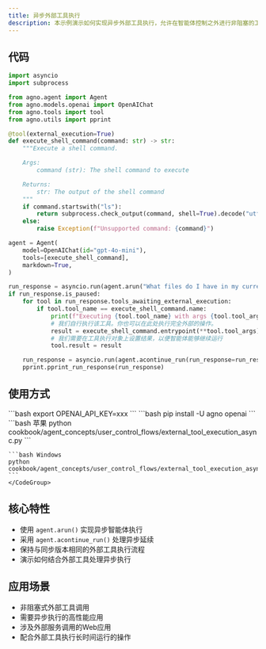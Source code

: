 ```yaml
---
title: 异步外部工具执行
description: 本示例演示如何实现异步外部工具执行，允许在智能体控制之外进行非阻塞的工具运行。
---
```

## 代码

```python cookbook/agent_concepts/user_control_flows/external_tool_execution_async.py
import asyncio
import subprocess

from agno.agent import Agent
from agno.models.openai import OpenAIChat
from agno.tools import tool
from agno.utils import pprint

@tool(external_execution=True)
def execute_shell_command(command: str) -> str:
    """Execute a shell command.

    Args:
        command (str): The shell command to execute

    Returns:
        str: The output of the shell command
    """
    if command.startswith("ls"):
        return subprocess.check_output(command, shell=True).decode("utf-8")
    else:
        raise Exception(f"Unsupported command: {command}")

agent = Agent(
    model=OpenAIChat(id="gpt-4o-mini"),
    tools=[execute_shell_command],
    markdown=True,
)

run_response = asyncio.run(agent.arun("What files do I have in my current directory?"))
if run_response.is_paused:
    for tool in run_response.tools_awaiting_external_execution:
        if tool.tool_name == execute_shell_command.name:
            print(f"Executing {tool.tool_name} with args {tool.tool_args} externally")
            # 我们自行执行该工具。你也可以在此处执行完全外部的操作。
            result = execute_shell_command.entrypoint(**tool.tool_args)
            # 我们需要在工具执行对象上设置结果，以便智能体能够继续运行
            tool.result = result

    run_response = asyncio.run(agent.acontinue_run(run_response=run_response))
    pprint.pprint_run_response(run_response)
```

## 使用方式

<Steps>
  <Snippet file="create-venv-step.mdx" />

  <Step title="设置您的 API 密钥">
    ```bash
    export OPENAI_API_KEY=xxx
    ```
  </Step>

  <Step title="安装库">
    ```bash
    pip install -U agno openai
    ```
  </Step>

  <Step title="运行示例">
    <CodeGroup>
    ```bash 苹果
    python cookbook/agent_concepts/user_control_flows/external_tool_execution_async.py
    ```

    ```bash Windows
    python cookbook/agent_concepts/user_control_flows/external_tool_execution_async.py
    ```
    </CodeGroup>
  </Step>
</Steps>

## 核心特性

- 使用 `agent.arun()` 实现异步智能体执行  
- 采用 `agent.acontinue_run()` 处理异步延续  
- 保持与同步版本相同的外部工具执行流程  
- 演示如何结合外部工具处理异步执行  

## 应用场景

- 非阻塞式外部工具调用  
- 需要异步执行的高性能应用  
- 涉及外部服务调用的Web应用  
- 配合外部工具执行长时间运行的操作